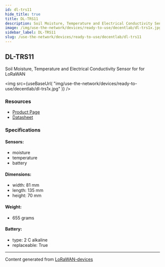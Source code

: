 ```yaml
---
id: dl-trs11
hide_title: true
title: DL-TRS11
description: Soil Moisture, Temperature and Electrical Conductivity Sensor for for LoRaWAN
image: /img/use-the-network/devices/ready-to-use/decentlab/dl-trs1x.jpg
sidebar_label: DL-TRS11
slug: /use-the-network/devices/ready-to-use/decentlab/dl-trs11
---
```



## DL-TRS11

Soil Moisture, Temperature and Electrical Conductivity Sensor for for LoRaWAN

<img
src={useBaseUrl(
"img/use-the-network/devices/ready-to-use/decentlab/dl-trs1x.jpg"
)}
/>

### Resources

- [Product Page](https://www.decentlab.com/products/soil-moisture-temperature-and-electrical-conductivity-sensor-for-lorawan)
- [Datasheet](https://cdn.decentlab.com/download/datasheets/Decentlab-DL-TRS11-datasheet.pdf)

### Specifications

#### Sensors:
- moisture
- temperature
- battery
#### Dimensions:
- width: 81 mm
- length: 135 mm
- height: 70 mm
#### Weight: 
- 655 grams
#### Battery: 
- type: 2 C alkaline
- replaceable: True



---
Content generated from [LoRaWAN-devices](https://github.com/TheThingsNetwork/lorawan-devices)
